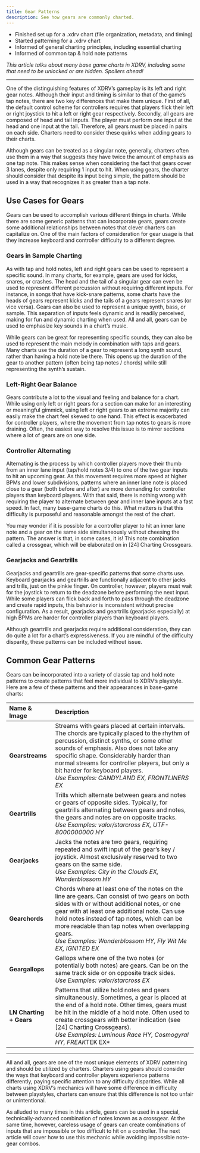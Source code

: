 ```yaml
---
title: Gear Patterns
description: See how gears are commonly charted.
---
```



<Aside type="note" title="Recommended Precursors">

- Finished set up for a .xdrv chart (file organization, metadata, and timing)
- Started patterning for a .xdrv chart
- Informed of general charting principles, including essential charting
- Informed of common tap & hold note patterns

*This article talks about many base game charts in XDRV, including some that need to be unlocked or are hidden. Spoilers ahead!*

</Aside>

---
 
One of the distinguishing features of XDRV’s gameplay is its left and right gear notes. Although their input and timing is similar to that of the game’s tap notes, there are two key differences that make them unique. First of all, the default control scheme for controllers requires that players flick their left or right joystick to hit a left or right gear respectively. Secondly, all gears are composed of head and tail inputs. The player must perform one input at the head and one input at the tail. Therefore, all gears must be placed in pairs on each side. Charters need to consider these quirks when adding gears to their charts.

Although gears can be treated as a singular note, generally, charters often use them in a way that suggests they have twice the amount of emphasis as one tap note. This makes sense when considering the fact that gears cover 3 lanes, despite only requiring 1 input to hit. When using gears, the charter should consider that despite its input being simple, the pattern should be used in a way that recognizes it as greater than a tap note.

## Use Cases for Gears

Gears can be used to accomplish various different things in charts. While there are some generic patterns that can incorporate gears, gears create some additional relationships between notes that clever charters can capitalize on. One of the main factors of consideration for gear usage is that they increase keyboard and controller difficulty to a different degree.

### Gears in Sample Charting

As with tap and hold notes, left and right gears can be used to represent a specific sound. In many charts, for example, gears are used for kicks, snares, or crashes. The head and the tail of a singular gear can even be used to represent different percussion without requiring different inputs. For instance, in songs that have kick-snare patterns, some charts have the heads of gears represent kicks and the tails of a gears represent snares (or vice versa). Gears can also be used to represent a unique synth, bass, or sample. This separation of inputs feels dynamic and is readily perceived, making for fun and dynamic charting when used. All and all, gears can be used to emphasize key sounds in a chart’s music.

While gears can be great for representing specific sounds, they can also be used to represent the main melody in combination with taps and gears. Many charts use the duration of a gear to represent a long synth sound, rather than having a hold note be there. This opens up the duration of the gear to another pattern (often being tap notes / chords) while still representing the synth’s sustain.

### Left-Right Gear Balance

Gears contribute a lot to the visual and feeling and balance for a chart. While using only left or right gears for a section can make for an interesting or meaningful gimmick, using left or right gears to an extreme majority can easily make the chart feel skewed to one hand. This effect is exacerbated for controller players, where the movement from tap notes to gears is more draining. Often, the easiest way to resolve this issue is to mirror sections where a lot of gears are on one side.

### Controller Alternating

Alternating is the process by which controller players move their thumb from an inner lane input (tap/hold notes 3/4) to one of the two gear inputs to hit an upcoming gear. As this movement requires more speed at higher BPMs and lower subdivisions, patterns where an inner lane note is placed close to a gear (both before and after) are more demanding for controller players than keyboard players. With that said, there is nothing wrong with requiring the player to alternate between gear and inner lane inputs at a fast speed. In fact, many base-game charts do this. What matters is that this difficulty is purposeful and reasonable amongst the rest of the chart.

<Aside type="tip" title="Inner Lanes and Gears">
You may wonder if it is possible for a controller player to hit an inner lane note and a gear on the same side simultaneously without cheesing the pattern. The answer is that, in some cases, it is! This note combination called a crossgear, which will be elaborated on in [24] Charting Crossgears.
</Aside>

### Gearjacks and Geartrills

Gearjacks and geartrills are gear-specific patterns that some charts use. Keyboard gearjacks and geartrills are functionally adjacent to other jacks and trills, just on the pinkie finger. On controller, however, players must wait for the joystick to return to the deadzone before performing the next input. While some players can flick back and forth to pass through the deadzone and create rapid inputs, this behavior is inconsistent without precise configuration. As a result, gearjacks and geartrills (gearjacks especially) at high BPMs are harder for controller players than keyboard players.

<Aside type ="caution" title="Wait, nuance!">
Although geartrills and gearjacks require additional consideration, they can do quite a lot for a chart’s expressiveness. If you are mindful of the difficulty disparity, these patterns can be included without issue.
</Aside>

## Common Gear Patterns

Gears can be incorporated into a variety of classic tap and hold note patterns to create patterns that feel more individual to XDRV’s playstyle. Here are a few of these patterns and their appearances in base-game charts:

| Name & Image | Description |
| :--- | :--- |
| **Gearstreams** | Streams with gears placed at certain intervals. The chords are typically placed to the rhythm of percussion, distinct synths, or some other sounds of emphasis. Also does not take any specific shape. Considerably harder than normal streams for controller players, but only a bit harder for keyboard players.<br/>*Use Examples: CANDYLAND EX, FRONTLINERS EX* |
| **Geartrills** | Trills which alternate between gears and notes or gears of opposite sides. Typically, for geartrills alternating between gears and notes, the gears and notes are on opposite tracks.<br/>*Use Examples: valor/starcross EX, UTF-8000000000 HY* |
| **Gearjacks** | Jacks the notes are two gears, requiring repeated and swift input of the gear’s key / joystick. Almost exclusively reserved to two gears on the same side.<br/>*Use Examples: City in the Clouds EX, Wonderblossom HY* |
| **Gearchords** | Chords where at least one of the notes on the line are gears. Can consist of two gears on both sides with or without additional notes, or one gear with at least one additional note. Can use hold notes instead of tap notes, which can be more readable than tap notes when overlapping gears.<br/>*Use Examples: Wonderblossom HY, Fly Wit Me EX, IGNITED EX* |
| **Geargallops** | Gallops where one of the two notes (or potentially both notes) are gears. Can be on the same track side or on opposite track sides.<br/>*Use Examples: valor/starcross EX* |
| **LN Charting + Gears** | Patterns that utilize hold notes and gears simultaneously. Sometimes, a gear is placed at the end of a hold note. Other times, gears must be hit in the middle of a hold note. Often used to create crossgears with better indication (see [24] Charting Crossgears).<br/>*Use Examples: Luminous Race HY, Cosmogyral HY, FREAK*TEK EX* |

---

All and all, gears are one of the most unique elements of XDRV patterning and should be utilized by charters. Charters using gears should consider the ways that keyboard and controller players experience patterns differently, paying specific attention to any difficulty disparities. While all charts using XDRV’s mechanics will have some difference in difficulty between playstyles, charters can ensure that this difference is not too unfair or unintentional.

As alluded to many times in this article, gears can be used in a special, technically-advanced combination of notes known as a crossgear. At the same time, however, careless usage of gears can create combinations of inputs that are impossible or too difficult to hit on a controller. The next article will cover how to use this mechanic while avoiding impossible note-gear combos.